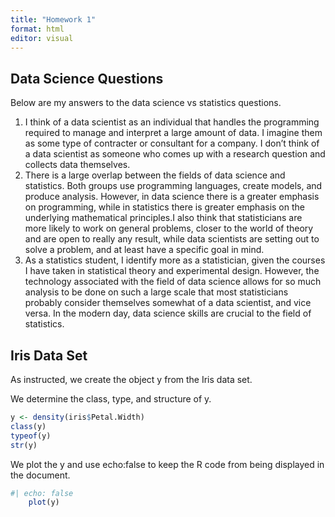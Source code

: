 ```yaml
---
title: "Homework 1"
format: html
editor: visual
---
```


## Data Science Questions

Below are my answers to the data science vs statistics questions.

<ol>

<li>I think of a data scientist as an individual that handles the programming required to manage and interpret a large amount of data. I imagine them as some type of contracter or consultant for a company. I don't think of a data scientist as someone who comes up with a research question and collects data themselves.</li>

<li>There is a large overlap between the fields of data science and statistics. Both groups use programming languages, create models, and produce analysis. However, in data science there is a greater emphasis on programming, while in statistics there is greater emphasis on the underlying mathematical principles.I also think that statisticians are more likely to work on general problems, closer to the world of theory and are open to really any result, while data scientists are setting out to solve a problem, and at least have a specific goal in mind.</li>

<li>As a statistics student, I identify more as a statistician, given the courses I have taken in statistical theory and experimental design. However, the technology associated with the field of data science allows for so much analysis to be done on such a large scale that most statisticians probably consider themselves somewhat of a data scientist, and vice versa. In the modern day, data science skills are crucial to the field of statistics.</li>

</ol>

## Iris Data Set

As instructed, we create the object y from the Iris data set.

We determine the class, type, and structure of y.

```r
y <- density(iris$Petal.Width)
class(y)
typeof(y)
str(y)
```

We plot the y and use echo:false to keep the R code from being displayed in the document.

```r
#| echo: false
    plot(y)
```
